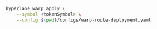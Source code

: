 ```bash
hyperlane warp apply \
    --symbol <tokenSymbol> \
    --config $(pwd)/configs/warp-route-deployment.yaml
```
